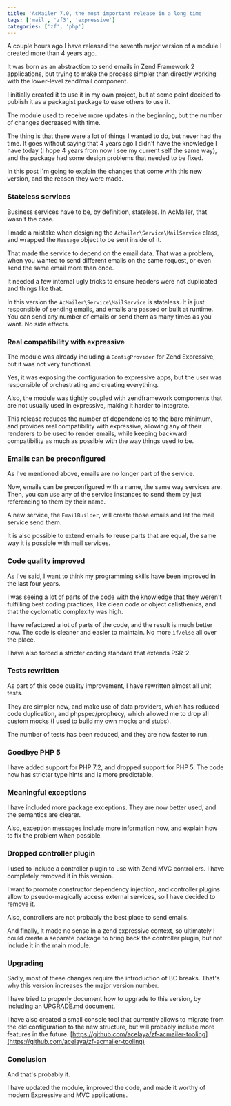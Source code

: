 ```yaml
---
title: 'AcMailer 7.0, the most important release in a long time'
tags: ['mail', 'zf3', 'expressive']
categories: ['zf', 'php']
---
```



A couple hours ago I have released the seventh major version of a module I created more than 4 years ago.

<Tweet tweetId="939498067249762305" client:only="react" />

It was born as an abstraction to send emails in Zend Framework 2 applications, but trying to make the process simpler than directly working with the lower-level zend/mail component.

I initially created it to use it in my own project, but at some point decided to publish it as a packagist package to ease others to use it.

The module used to receive more updates in the beginning, but the number of changes decreased with time.

The thing is that there were a lot of things I wanted to do, but never had the time. It goes without saying that 4 years ago I didn't have the knowledge I have today (I hope 4 years from now I see my current self the same way), and the package had some design problems that needed to be fixed.

In this post I'm going to explain the changes that come with this new version, and the reason they were made.

### Stateless services

Business services have to be, by definition, stateless. In AcMailer, that wasn't the case.

I made a mistake when designing the `AcMailer\Service\MailService` class, and wrapped the `Message` object to be sent inside of it.

That made the service to depend on the email data. That was a problem, when you wanted to send different emails on the same request, or even send the same email more than once.

It needed a few internal ugly tricks to ensure headers were not duplicated and things like that.

In this version the `AcMailer\Service\MailService` is stateless. It is just responsible of sending emails, and emails are passed or built at runtime. You can send any number of emails or send them as many times as you want. No side effects.

### Real compatibility with expressive

The module was already including a `ConfigProvider` for Zend Expressive, but it was not very functional.

Yes, it was exposing the configuration to expressive apps, but the user was responsible of orchestrating and creating everything.

Also, the module was tightly coupled with zendframework components that are not usually used in expressive, making it harder to integrate.

This release reduces the number of dependencies to the bare minimum, and provides real compatibility with expressive, allowing any of their renderers to be used to render emails, while keeping backward compatibility as much as possible with the way things used to be.

### Emails can be preconfigured

As I've mentioned above, emails are no longer part of the service.

Now, emails can be preconfigured with a name, the same way services are. Then, you can use any of the service instances to send them by just referencing to them by their name.

A new service, the `EmailBuilder`, will create those emails and let the mail service send them.

It is also possible to extend emails to reuse parts that are equal, the same way it is possible with mail services.

### Code quality improved

As I've said, I want to think my programming skills have been improved in the last four years.

I was seeing a lot of parts of the code with the knowledge that they weren't fulfilling best coding practices, like clean code or object calisthenics, and that the cyclomatic complexity was high.

I have refactored a lot of parts of the code, and the result is much better now. The code is cleaner and easier to maintain. No more `if/else` all over the place.

I have also forced a stricter coding standard that extends PSR-2.

### Tests rewritten

As part of this code quality improvement, I have rewritten almost all unit tests.

They are simpler now, and make use of data providers, which has reduced code duplication, and phpspec/prophecy, which allowed me to drop all custom mocks (I used to build my own mocks and stubs).

The number of tests has been reduced, and they are now faster to run.

### Goodbye PHP 5

I have added support for PHP 7.2, and dropped support for PHP 5. The code now has stricter type hints and is more predictable.

### Meaningful exceptions

I have included more package exceptions. They are now better used, and the semantics are clearer.

Also, exception messages include more information now, and explain how to fix the problem when possible.

### Dropped controller plugin

I used to include a controller plugin to use with Zend MVC controllers. I have completely removed it in this version.

I want to promote constructor dependency injection, and controller plugins allow to pseudo-magically access external services, so I have decided to remove it.

Also, controllers are not probably the best place to send emails.

And finally, it made no sense in a zend expressive context, so ultimately I could create a separate package to bring back the controller plugin, but not include it in the main module.

### Upgrading

Sadly, most of these changes require the introduction of BC breaks. That's why this version increases the major version number.

I have tried to properly document how to upgrade to this version, by including an [UPGRADE.md](https://github.com/acelaya/ZF-AcMailer/blob/master/UPGRADE.md#upgrade-from-5x6x-to-7x) document.

I have also created a small console tool that currently allows to migrate from the old configuration to the new structure, but will probably include more features in the future. [https://github.com/acelaya/zf-acmailer-tooling](https://github.com/acelaya/zf-acmailer-tooling)

### Conclusion

And that's probably it.

I have updated the module, improved the code, and made it worthy of modern Expressive and MVC applications. 
